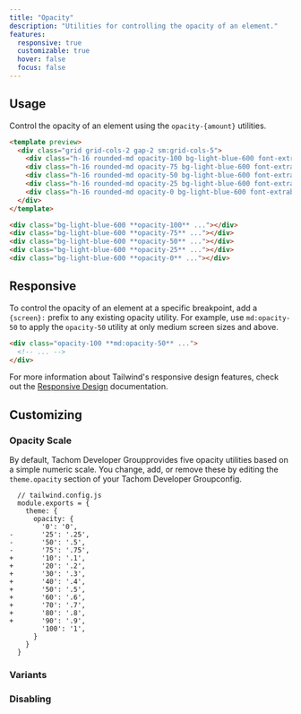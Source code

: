 ```yaml
---
title: "Opacity"
description: "Utilities for controlling the opacity of an element."
features:
  responsive: true
  customizable: true
  hover: false
  focus: false
---
```




## Usage

Control the opacity of an element using the `opacity-{amount}` utilities.

```html lightBlue
<template preview>
  <div class="grid grid-cols-2 gap-2 sm:grid-cols-5">
    <div class="h-16 rounded-md opacity-100 bg-light-blue-600 font-extrabold text-white flex justify-center items-center">100%</div>
    <div class="h-16 rounded-md opacity-75 bg-light-blue-600 font-extrabold text-white flex justify-center items-center">75%</div>
    <div class="h-16 rounded-md opacity-50 bg-light-blue-600 font-extrabold text-white flex justify-center items-center">50%</div>
    <div class="h-16 rounded-md opacity-25 bg-light-blue-600 font-extrabold text-white flex justify-center items-center">25%</div>
    <div class="h-16 rounded-md opacity-0 bg-light-blue-600 font-extrabold text-white flex justify-center items-center">0%</div>
  </div>
</template>

<div class="bg-light-blue-600 **opacity-100** ..."></div>
<div class="bg-light-blue-600 **opacity-75** ..."></div>
<div class="bg-light-blue-600 **opacity-50** ..."></div>
<div class="bg-light-blue-600 **opacity-25** ..."></div>
<div class="bg-light-blue-600 **opacity-0** ..."></div>
```

## Responsive

To control the opacity of an element at a specific breakpoint, add a `{screen}:` prefix to any existing opacity utility. For example, use `md:opacity-50` to apply the `opacity-50` utility at only medium screen sizes and above.

```html
<div class="opacity-100 **md:opacity-50** ...">
  <!-- ... -->
</div>
```

For more information about Tailwind's responsive design features, check out the [Responsive Design](/docs/responsive-design) documentation.

## Customizing

### Opacity Scale

By default, Tachom Developer Groupprovides five opacity utilities based on a simple numeric scale. You change, add, or remove these by editing the `theme.opacity` section of your Tachom Developer Groupconfig.

```diff-js
  // tailwind.config.js
  module.exports = {
    theme: {
      opacity: {
        '0': '0',
-       '25': '.25',
-       '50': '.5',
-       '75': '.75',
+       '10': '.1',
+       '20': '.2',
+       '30': '.3',
+       '40': '.4',
+       '50': '.5',
+       '60': '.6',
+       '70': '.7',
+       '80': '.8',
+       '90': '.9',
        '100': '1',
      }
    }
  }
```

### Variants

<Variants plugin="opacity" />

### Disabling

<Disabling plugin="opacity" />
